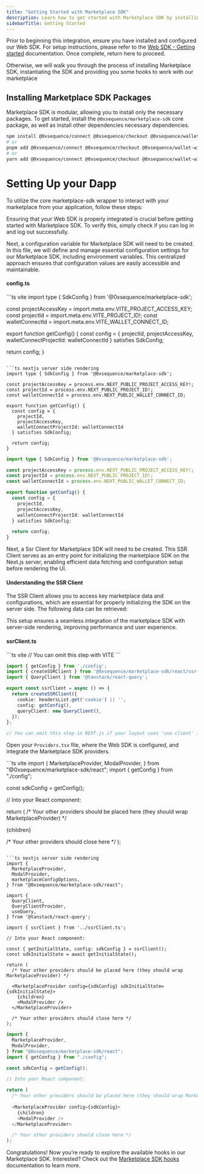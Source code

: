 ```yaml
---
title: "Getting Started with Marketplace SDK"
description: Learn how to get started with Marketplace SDK by installing the necessary packages and setting up configs
sidebarTitle: Getting Started
---
```


Prior to beginning this integration, ensure you have installed and configured our Web SDK. For setup instructions, please refer to the [Web SDK - Getting started](/sdk/web/getting-started) documentation. Once complete, return here to proceed.

Otherwise, we will walk you through the process of installing Marketplace SDK, instantiating the SDK and providing you some hooks to work with our marketplace

## Installing Marketplace SDK Packages

Marketplace SDK is modular, allowing you to install only the necessary packages. To get started, install the `@0xsequence/marketplace-sdk` core package, as well as install other dependencies necessary dependencies.

```bash
npm install @0xsequence/connect @0xsequence/checkout @0xsequence/wallet-widget @0xsequence/marketplace-sdk @0xsequence/design-system @0xsequence/network @0xsequence/indexer @0xsequence/metadata wagmi ethers@^6 viem 0xsequence @tanstack/react-query @tanstack/react-query-devtools @legendapp/state framer-motion pino-pretty
# or
pnpm add @0xsequence/connect @0xsequence/checkout @0xsequence/wallet-widget @0xsequence/marketplace-sdk @0xsequence/design-system @0xsequence/network @0xsequence/indexer @0xsequence/metadata wagmi ethers@^6 viem 0xsequence @tanstack/react-query @tanstack/react-query-devtools @legendapp/state framer-motion pino-pretty
# or
yarn add @0xsequence/connect @0xsequence/checkout @0xsequence/wallet-widget @0xsequence/marketplace-sdk @0xsequence/design-system @0xsequence/network @0xsequence/indexer @0xsequence/metadata wagmi ethers@^6 viem 0xsequence @tanstack/react-query @tanstack/react-query-devtools @legendapp/state framer-motion pino-pretty
```

# Setting Up your Dapp

To utilize the core marketplace-sdk wrapper to interact with your marketplace from your application, follow these steps:
<Steps>

<Step title="Verify If Your Web SDK Is Correctly Integrated">

Ensuring that your Web SDK is properly integrated is crucial before getting started with Marketplace SDK. To verify this, simply check if you can log in and log out successfully.

</Step>

<Step title="Create a Config">

Next, a configuration variable for Marketplace SDK will need to be created. In this file, we will define and manage essential configuration settings for our Marketplace SDK, including environment variables. This centralized approach ensures that configuration values are easily accessible and maintainable.

#### config.ts

<CodeGroup>
```ts vite
import type { SdkConfig } from '@0xsequence/marketplace-sdk';

const projectAccessKey = import.meta.env.VITE_PROJECT_ACCESS_KEY;
const projectId = import.meta.env.VITE_PROJECT_ID!;
const walletConnectId = import.meta.env.VITE_WALLET_CONNECT_ID;

export function getConfig() {
  const config = {
    projectId,
    projectAccessKey,
    walletConnectProjectId: walletConnectId
  } satisfies SdkConfig;

  return config;
}
```

```ts nextjs server side rendering
import type { SdkConfig } from '@0xsequence/marketplace-sdk';

const projectAccessKey = process.env.NEXT_PUBLIC_PROJECT_ACCESS_KEY!;
const projectId = process.env.NEXT_PUBLIC_PROJECT_ID!;
const walletConnectId = process.env.NEXT_PUBLIC_WALLET_CONNECT_ID;

export function getConfig() {
  const config = {
    projectId,
    projectAccessKey,
    walletConnectProjectId: walletConnectId
  } satisfies SdkConfig;

  return config;
}
```

```ts nextjs client side rendering
import type { SdkConfig } from '@0xsequence/marketplace-sdk';

const projectAccessKey = process.env.NEXT_PUBLIC_PROJECT_ACCESS_KEY!;
const projectId = process.env.NEXT_PUBLIC_PROJECT_ID!;
const walletConnectId = process.env.NEXT_PUBLIC_WALLET_CONNECT_ID;

export function getConfig() {
  const config = {
    projectId,
    projectAccessKey,
    walletConnectProjectId: walletConnectId
  } satisfies SdkConfig;

  return config;
}
```
</CodeGroup>
</Step>

<Step title="Create an SSR Client">

Next, a Ssr Client for Marketplace SDK will need to be created. This SSR Client serves as an entry point for initializing the marketplace SDK on the Next.js server, enabling efficient data fetching and configuration setup before rendering the UI.

#### Understanding the SSR Client

The SSR Client allows you to access key marketplace data and configurations, which are essential for properly initializing the SDK on the server side. The following data can be retrieved:

This setup ensures a seamless integration of the marketplace SDK with server-side rendering, improving performance and user experience.

#### ssrClient.ts

<CodeGroup>
```ts vite
// You can omit this step with VITE
```

```ts nextjs server side rendering
import { getConfig } from './config';
import { createSSRClient } from '@0xsequence/marketplace-sdk/react/ssr';
import { QueryClient } from '@tanstack/react-query';

export const ssrClient = async () => {
  return createSSRClient({
    cookie: headersList.get('cookie') || '',
    config: getConfig(),
    queryClient: new QueryClient(),
  });
};
```

```ts nextjs client side rendering
// You can omit this step in NEXT.js if your layout uses 'use client' instead of server-side rendering
```

</CodeGroup>

</Step>

<Step title="Add the Marketplace SDK Providers Alongside Your Web SDK Providers">

Open your `Providers.tsx` file, where the Web SDK is configured, and integrate the Marketplace SDK providers.

<CodeGroup>
```ts vite
import {
  MarketplaceProvider,
  ModalProvider,
} from "@0xsequence/marketplace-sdk/react";
import { getConfig } from "./config";

const sdkConfig = getConfig();

// Into your React component:

return (
  /* Your other providers should be placed here (they should wrap MarketplaceProvider) */
  
  <MarketplaceProvider config={sdkConfig}>
    {children}
    <ModalProvider />
  </MarketplaceProvider>

  /* Your other providers should close here */
);
```

```ts nextjs server side rendering
import {
  MarketplaceProvider,
  ModalProvider,
  marketplaceConfigOptions,
} from "@0xsequence/marketplace-sdk/react";

import {
  QueryClient,
  QueryClientProvider,
  useQuery,
} from '@tanstack/react-query';

import { ssrClient } from '../ssrClient.ts';

// Into your React component:

const { getInitialState, config: sdkConfig } = ssrClient();
const sdkInitialState = await getInitialState();

return (
  /* Your other providers should be placed here (they should wrap MarketplaceProvider) */
  
  <MarketplaceProvider config={sdkConfig} sdkInitialState={sdkInitialState}>
    {children}
    <ModalProvider />
  </MarketplaceProvider>

  /* Your other providers should close here */
);
```

```ts nextjs client side rendering
import {
  MarketplaceProvider,
  ModalProvider,
} from "@0xsequence/marketplace-sdk/react";
import { getConfig } from "./config";

const sdkConfig = getConfig();

// Into your React component:

return (
  /* Your other providers should be placed here (they should wrap MarketplaceProvider) */
  
  <MarketplaceProvider config={sdkConfig}>
    {children}
    <ModalProvider />
  </MarketplaceProvider>

  /* Your other providers should close here */
);
```
</CodeGroup>

</Step>

<Step title="Done">

Congratulations! Now you’re ready to explore the available hooks in our Marketplace SDK. Interested? Check out the [Marketplace SDK hooks](/sdk/marketplace-sdk/overview#marketplace-sdk-hooks) documentation to learn more.

</Step>


</Steps>